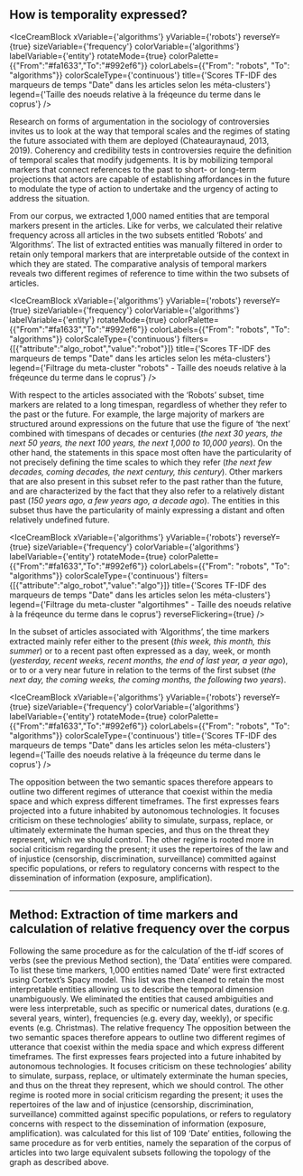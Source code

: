 
## How is temporality expressed?

<IceCreamBlock 
  xVariable={'algorithms'} 
  yVariable={'robots'} 
  reverseY={true} 
  sizeVariable={'frequency'} 
  colorVariable={'algorithms'} 
  labelVariable={'entity'} 
  rotateMode={true} 
  colorPalette={{"From":"#fa1633","To":"#992ef6"}}
  colorLabels={{"From": "robots", "To": "algorithms"}} 
  colorScaleType={'continuous'}
  title={'Scores TF-IDF des marqueurs de temps "Date" dans les articles selon les méta-clusters'}
  legend={'Taille des noeuds relative à la fréqeunce du terme dans le coprus'}
/>

Research on forms of argumentation in the sociology of controversies invites us to look at the way that temporal scales and the regimes of stating the future associated with them are deployed (Chateauraynaud, 2013, 2019). Coherency and credibility tests in controversies require the definition of temporal scales that modify judgements. It is by mobilizing temporal markers that connect references to the past to short- or long-term projections that actors are capable of establishing affordances in the future to modulate the type of action to undertake and the urgency of acting to address the situation.

From our corpus, we extracted 1,000 named entities that are temporal markers present in the articles. Like for verbs, we calculated their relative frequency across all articles in the two subsets entitled ‘Robots’ and ‘Algorithms’. The list of extracted entities was manually filtered in order to retain only temporal markers that are interpretable outside of the context in which they are stated. The comparative analysis of temporal markers reveals two different regimes of reference to time within the two subsets of articles.

<IceCreamBlock 
  xVariable={'algorithms'} 
  yVariable={'robots'} 
  reverseY={true} 
  sizeVariable={'frequency'} 
  colorVariable={'algorithms'} 
  labelVariable={'entity'} 
  rotateMode={true} 
  colorPalette={{"From":"#fa1633","To":"#992ef6"}}
  colorLabels={{"From": "robots", "To": "algorithms"}} 
  colorScaleType={'continuous'}
  filters={[{"attribute":"algo_robot","value":"robot"}]}
  title={'Scores TF-IDF des marqueurs de temps "Date" dans les articles selon les méta-clusters'}
  legend={'Filtrage du meta-cluster "robots" - Taille des noeuds relative à la fréqeunce du terme dans le coprus'}
/>

With respect to the articles associated with the ‘Robots’ subset, time markers are related to a long timespan, regardless of whether they refer to the past or the future. For example, the large majority of markers are structured around expressions on the future that use the figure of ‘the next’ combined with timespans of decades or centuries (*the next 30 years, the next 50 years, the next 100 years, the next 1,000 to 10,000 years*). On the other hand, the statements in this space most often have the particularity of not precisely defining the time scales to which they refer (*the next few decades, coming decades, the next century, this century*). Other markers that are also present in this subset refer to the past rather than the future, and are characterized by the fact that they also refer to a relatively distant past (*150 years ago, a few years ago, a decade ago*). The entities in this subset thus have the particularity of mainly expressing a distant and often relatively undefined future.

<IceCreamBlock 
  xVariable={'algorithms'} 
  yVariable={'robots'} 
  reverseY={true} 
  sizeVariable={'frequency'} 
  colorVariable={'algorithms'} 
  labelVariable={'entity'} 
  rotateMode={true} 
  colorPalette={{"From":"#fa1633","To":"#992ef6"}}
  colorLabels={{"From": "robots", "To": "algorithms"}} 
  colorScaleType={'continuous'}
  filters={[{"attribute":"algo_robot","value":"algo"}]} 
  title={'Scores TF-IDF des marqueurs de temps "Date" dans les articles selon les méta-clusters'} 
  legend={'Filtrage du meta-cluster "algortihmes" - Taille des noeuds relative à la fréqeunce du terme dans le coprus'}
  reverseFlickering={true}
/>

In the subset of articles associated with ‘Algorithms’, the time markers extracted mainly refer either to the present (*this week, this month, this summer*) or to a recent past often expressed as a day, week, or month (*yesterday, recent weeks, recent months, the end of last year, a year ago*), or to or a very near future in relation to the terms of the first subset (*the next day, the coming weeks, the coming months, the following two years*).

<IceCreamBlock 
  xVariable={'algorithms'} 
  yVariable={'robots'} 
  reverseY={true} 
  sizeVariable={'frequency'} 
  colorVariable={'algorithms'} 
  labelVariable={'entity'} 
  rotateMode={true} 
  colorPalette={{"From":"#fa1633","To":"#992ef6"}}
  colorLabels={{"From": "robots", "To": "algorithms"}} 
  colorScaleType={'continuous'}
  title={'Scores TF-IDF des marqueurs de temps "Date" dans les articles selon les méta-clusters'}
  legend={'Taille des noeuds relative à la fréqeunce du terme dans le coprus'}
/>

The opposition between the two semantic spaces therefore appears to outline two different regimes of utterance that coexist within the media space and which express different timeframes. The first expresses fears projected into a future inhabited by autonomous technologies. It focuses criticism on these technologies’ ability to simulate, surpass, replace, or ultimately exterminate the human species, and thus on the threat they represent, which we should control. The other regime is rooted more in social criticism regarding the present; it uses the repertoires of the law and of injustice (censorship, discrimination, surveillance) committed against specific populations, or refers to regulatory concerns with respect to the dissemination of information (exposure, amplification).

---

## Method: Extraction of time markers and calculation of relative frequency over the corpus

Following the same procedure as for the calculation of the tf-idf scores of verbs (see the previous Method section), the ‘Data’ entities were compared. To list these time markers, 1,000 entities named ‘Date’ were first extracted using Cortext’s Spacy model. This list was then cleaned to retain the most interpretable entities allowing us to describe the temporal dimension unambiguously. We eliminated the entities that caused ambiguities and were less interpretable, such as specific or numerical dates, durations (e.g. several years, winter), frequencies (e.g. every day, weekly), or specific events (e.g. Christmas). The relative frequency The opposition between the two semantic spaces therefore appears to outline two different regimes of utterance that coexist within the media space and which express different timeframes. The first expresses fears projected into a future inhabited by autonomous technologies. It focuses criticism on these technologies’ ability to simulate, surpass, replace, or ultimately exterminate the human species, and thus on the threat they represent, which we should control. The other regime is rooted more in social criticism regarding the present; it uses the repertoires of the law and of injustice (censorship, discrimination, surveillance) committed against specific populations, or refers to regulatory concerns with respect to the dissemination of information (exposure, amplification).
was calculated for this list of 109 ‘Date’ entities, following the same procedure as for verb entities, namely the separation of the corpus of articles into two large equivalent subsets following the topology of the graph as described above.



